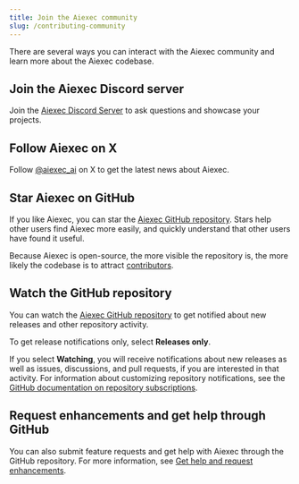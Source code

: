 ```yaml
---
title: Join the Aiexec community
slug: /contributing-community
---
```


There are several ways you can interact with the Aiexec community and learn more about the Aiexec codebase.

## Join the Aiexec Discord server

Join the [Aiexec Discord Server](https://discord.gg/EqksyE2EX9) to ask questions and showcase your projects.

## Follow Aiexec on X

Follow [@aiexec_ai](https://twitter.com/aiexec_ai) on X to get the latest news about Aiexec.

## Star Aiexec on GitHub

If you like Aiexec, you can star the [Aiexec GitHub repository](https://gitlab.com/khulnasoft/aiexec).
Stars help other users find Aiexec more easily, and quickly understand that other users have found it useful.

Because Aiexec is open-source, the more visible the repository is, the more likely the codebase is to attract [contributors](/contributing-how-to-contribute).

## Watch the GitHub repository

You can watch the [Aiexec GitHub repository](https://gitlab.com/khulnasoft/aiexec) to get notified about new releases and other repository activity.

To get release notifications only, select **Releases only**.

If you select **Watching**, you will receive notifications about new releases as well as issues, discussions, and pull requests, if you are interested in that activity.
For information about customizing repository notifications, see the [GitHub documentation on repository subscriptions](https://docs.github.com/en/account-and-profile/managing-subscriptions-and-notifications-on-github/managing-subscriptions-for-activity-on-github/viewing-your-subscriptions).

## Request enhancements and get help through GitHub

You can also submit feature requests and get help with Aiexec through the GitHub repository.
For more information, see [Get help and request enhancements](/contributing-github-issues).